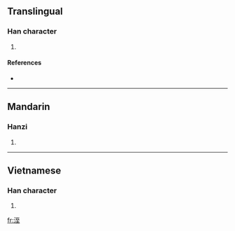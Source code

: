 ==Translingual==

===Han character===
{{Han char|rn=85|rad=水|as=06|sn=9|four=3111<sub>4</sub>|canj=水一戈土 (EMIG)}}

# {{defn|Han|sort=水06}}

====References====
* {{Han ref|kx=0622.140|dkj=17418|dj=1018.120|hdz=31605.090|uh=6D37|ud=27959|bh=CFA3|bd=53155}}

----

==Mandarin==

===Hanzi===
{{cmn-hanzi|pin=[[zhì]] ([[zhi4]])|wg=chih<sup>4</sup>}}

# {{defn|Mandarin}}

----

==Vietnamese==

===Han character===
{{vi-hantu|[[sờ]], [[xối]] }}

# {{defn|Vietnamese}}

[[fr:洷]]